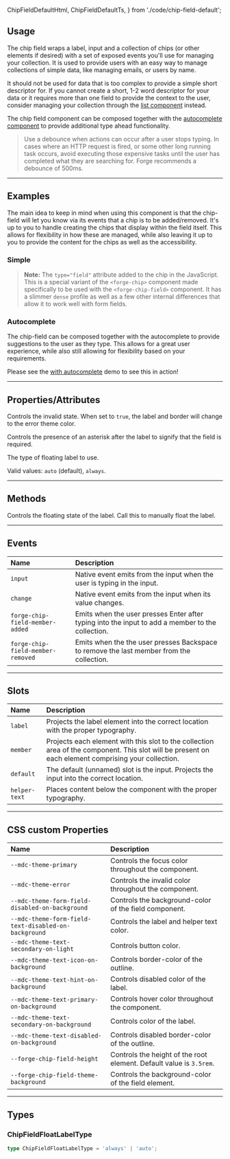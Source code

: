   ChipFieldDefaultHtml,
  ChipFieldDefaultTs,
} from './code/chip-field-default';

<PageSection>

## Usage

The chip field wraps a label, input and a collection of chips (or other elements if desired) with a set of exposed events you'll use for managing your
collection. It is used to provide users with an easy way to manage collections of simple data, like managing emails, or users by name.

It should not be used for data that is too complex to provide a simple short descriptor for. If you cannot create a short, 1-2 word descriptor for your
data or it requires more than one field to provide the context to the user, consider managing your collection through the [list component](?path=/story/components-list--default)
instead.

The chip field component can be composed together with the [autocomplete component](?path=/story/components-autocomplete--default) to
provide additional type ahead functionality.

> Use a debounce when actions can occur after a user stops typing. In cases where an HTTP request is fired, or some other long running task occurs, avoid executing those expensive tasks until the user has completed what they are searching for. Forge recommends a debounce of 500ms.

</PageSection>

---

<PageSection>

## Examples

The main idea to keep in mind when using this component is that the chip-field will let you know via its events that a chip is to be added/removed. It's up
to you to handle creating the chips that display within the field itself. This allows for flexibility in how these are managed, while also leaving it up to
you to provide the content for the chips as well as the accessibility.

### Simple

<LiveDemo layout="column" fullWidth codeHtml={ChipFieldDefaultHtml()} codeTs={ChipFieldDefaultTs()}>
  <ChipFieldDemo />
</LiveDemo>

> **Note:** The `type="field"` attribute added to the chip in the JavaScript. This is a special variant of the `<forge-chip>` component made specifically to be
> used with the `<forge-chip-field>` component. It has a slimmer `dense` profile as well as a few other internal differences that allow it to work well with form fields.

### Autocomplete

The chip-field can be composed together with the autocomplete to provide suggestions to the user as they type. This allows for a great user experience,
while also still allowing for flexibility based on your requirements.

Please see the [with autocomplete](?path=/story/components-chip-field--with-autocomplete) demo to see this in action!

</PageSection>

---

<PageSection>

## Properties/Attributes

<PropertyDef name="invalid" type="boolean" defaultValue="false">

Controls the invalid state. When set to `true`, the label and border will change to the error theme color.

</PropertyDef>

<PropertyDef name="required" type="boolean" defaultValue="false">

Controls the presence of an asterisk after the label to signify that the field is required.

</PropertyDef>

<PropertyDef name="floatLabelType" type="ChipFieldFloatLabelType" defaultValue="auto">

The type of floating label to use.

Valid values: `auto` (default), `always`.

</PropertyDef>

</PageSection>

---

<PageSection>

## Methods

<MethodDef name="floatLabel(): void">

Controls the floating state of the label. Call this to manually float the label.

</MethodDef>

</PageSection>

---

<PageSection>

## Events

| Name                           | Description
| :---------------------------   | :---------------------
| `input`                        | Native event emits from the input when the user is typing in the input.
| `change`                       | Native event emits from the input when its value changes.
| `forge-chip-field-member-added`  | Emits when the user presses Enter after typing into the input to add a member to the collection.
| `forge-chip-field-member-removed`| Emits when the the user presses Backspace to remove the last member from the collection.

</PageSection>

---

<PageSection>

## Slots

| Name                           | Description
| :------------------------------| :----------------
| `label`                        | Projects the label element into the correct location with the proper typography.
| `member`                       | Projects each element with this slot to the collection area of the component. This slot will be present on each element comprising your collection.
| `default`                      | The default (unnamed) slot is the input. Projects the input into the correct location.
| `helper-text`                  | Places content below the component with the proper typography.

</PageSection>

---

<PageSection>

## CSS custom Properties

| Name                                                       | Description
| :----------------------------------------------------------| :---------------
| `--mdc-theme-primary`                                      | Controls the focus color throughout the component.
| `--mdc-theme-error`                                        | Controls the invalid color throughout the component.
| `--mdc-theme-form-field-disabled-on-background`            | Controls the background-color of the field component.
| `--mdc-theme-form-field-text-disabled-on-background`       | Controls the label and helper text color.
| `--mdc-theme-text-secondary-on-light`                      | Controls button color.
| `--mdc-theme-text-icon-on-background`                      | Controls border-color of the outline.
| `--mdc-theme-text-hint-on-background`                      | Controls disabled color of the label.
| `--mdc-theme-text-primary-on-background`                   | Controls hover color throughout the component.
| `--mdc-theme-text-secondary-on-background`                 | Controls color of the label.
| `--mdc-theme-text-disabled-on-background`                  | Controls disabled border-color of the outline.
| `--forge-chip-field-height`                                  | Controls the height of the root element. Default value is `3.5rem`.
| `--forge-chip-field-theme-background`                        | Controls the background-color of the field element.

</PageSection>

---

<PageSection>

## Types

### ChipFieldFloatLabelType

```ts
type ChipFieldFloatLabelType = 'always' | 'auto';
```

</PageSection>
